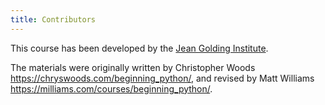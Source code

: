 ```yaml
---
title: Contributors
---
```


This course has been developed by the [Jean Golding Institute](https://www.bristol.ac.uk/golding/).

The materials were originally written by Christopher Woods [https://chryswoods.com/beginning_python/](https://chryswoods.com/beginning_python/), and revised by Matt Williams [https://milliams.com/courses/beginning_python/](https://milliams.com/courses/beginning_python/).



